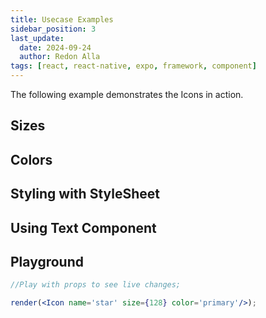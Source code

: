 ```yaml
---
title: Usecase Examples
sidebar_position: 3
last_update:
  date: 2024-09-24
  author: Redon Alla
tags: [react, react-native, expo, framework, component]
---
```





The following example demonstrates the Icons in action.

## Sizes

<ExampleWramper codeExample={SizesExampleMdx}>
<SizesExample />
</ExampleWramper>

## Colors

<ExampleWramper codeExample={ColorsExampleMdx}>
<ColorsExample />
</ExampleWramper>

## Styling with StyleSheet

<ExampleWramper codeExample={StylingWithStyleSheetExampleMdx}>
<StylingWithStyleSheetExample />
</ExampleWramper>

## Using Text Component

<ExampleWramper codeExample={UsingTextComponentMdx}>
<UsingTextComponent />
</ExampleWramper>


## Playground

```jsx live noInline
//Play with props to see live changes;

render(<Icon name='star' size={128} color='primary'/>);
```